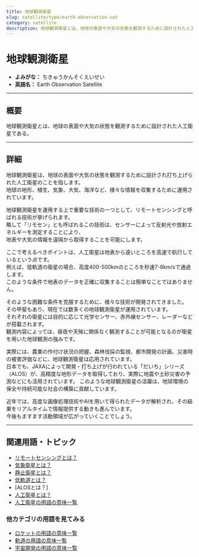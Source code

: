 ```yaml
---
title: 地球観測衛星
slug: satellite/type/earth-observation-sat
category: satellite
description: 地球観測衛星とは、地球の表面や大気の状態を観測するために設計された人工衛星である。
---
```



<Head>
  <script type="application/ld+json">
    {`{
      "@context": "https://schema.org",
      "@type": "DefinedTerm",
      "name": "地球観測衛星",
      "inDefinedTermSet": "https://www.space-portal.org",
      "termCode": "satellite/type/earth-observation-sat",
      "description": "地球観測衛星とは、地球の表面や大気の状態を観測するために設計された人工衛星である。",
      "url": "https://www.space-portal.org/docs/satellite/type/earth-observation-sat"
    }`}
  </script>
</Head>

# 地球観測衛星

- **よみがな：** ちきゅうかんそくえいせい  
- **英語名：** Earth Observation Satellite  

---

## 概要

地球観測衛星とは、地球の表面や大気の状態を観測するために設計された人工衛星である。

---

## 詳細

地球観測衛星は、地球の表面や大気の状態を観測するために設計され打ち上げられた人工衛星のことを指します。  
地球の地形、植生、気象、大気、海洋など、様々な情報を収集するために運用されています。  

地球観測衛星を運用する上で重要な技術の一つとして、リモートセンシングと呼ばれる技術が挙げられます。  
略して「リモセン」とも呼ばれるこの技術は、センサーによって反射光や放射エネルギーを測定することにより、  
地表や大気の情報を遠隔から取得することを可能にします。  

ここで考えるべきポイントは、人工衛星は地表から遠いところを高速で航行しているという点です。  
例えば、低軌道の衛星の場合、高度400-500kmのところを秒速7-8km/sで通過します。  
このような条件で地表のデータを正確に収集することは簡単なことではありません。  

そのような困難な条件を克服するために、様々な技術が開発されてきました。  
その甲斐もあり、現在では数多くの地球観測衛星が運用されています。  
それぞれの衛星には目的に応じて光学センサー、赤外線センサー、レーダーなどが搭載されます。  
観測内容によっては、昼夜や天候に関係なく観測することが可能となるのが衛星を用いた地球観測の強みです。  

実際には、農業の作付け状況の把握、森林伐採の監視、都市開発の計画、災害時の被害評価などに、地球観測衛星は応用されています。  
日本でも、JAXAによって開発・打ち上げが行われている「だいち」シリーズ（ALOS）が、高精度な地形データを取得しており、実際に地震や土砂災害の予測などにも活用されています。
このような地球観測衛星の活躍は、地球環境の保全や持続可能な社会の構築に貢献しています。  

近年では、高度な画像処理技術やAIを用いて得られたデータが解析され、その結果をリアルタイムで情報提供する動きも進んでいます。  
今後もますます活動領域が広がっていくことでしょう。  

---

## 関連用語・トピック

- [リモートセンシングとは？](/satellite/system/remote-sensing)  
- [気象衛星とは？](/satellite/type/weather-sat)  
- [静止衛星とは？](/satellite/type/geostationary-sat)  
- [低軌道とは？](/orbit/type/low-earth-orbit)  
- [ALOSとは？]
- [人工衛星とは？](/satellite/satellite)
- [人工衛星の用語の意味一覧](/category/satellite)

### 他カテゴリの用語を見てみる
- [ロケットの用語の意味一覧](/category/rocket)
- [軌道の用語の意味一覧](/category/orbit)
- [宇宙開発の用語の意味一覧](/category/glossary)